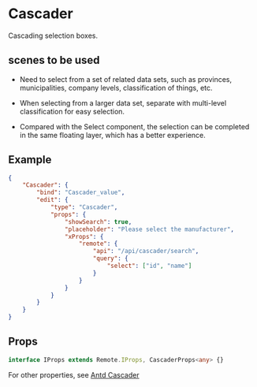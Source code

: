 # Cascader

Cascading selection boxes.

## scenes to be used

- Need to select from a set of related data sets, such as provinces, municipalities, company levels, classification of things, etc.

- When selecting from a larger data set, separate with multi-level classification for easy selection.

- Compared with the Select component, the selection can be completed in the same floating layer, which has a better experience.

## Example

```json
{
	"Cascader": {
		"bind": "Cascader_value",
		"edit": {
			"type": "Cascader",
			"props": {
				"showSearch": true,
				"placeholder": "Please select the manufacturer",
				"xProps": {
					"remote": {
						"api": "/api/cascader/search",
						"query": {
							"select": ["id", "name"]
						}
					}
				}
			}
		}
	}
}
```

## Props

```ts
interface IProps extends Remote.IProps, CascaderProps<any> {}
```

For other properties, see [Antd Cascader](https://ant-design.gitee.io/components/cascader-cn/)
